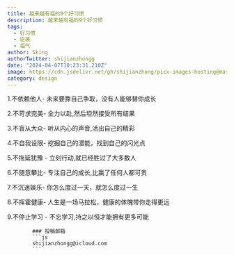 ```yaml
---
title: 越来越有福的9个好习惯
description: 越来越有福的9个好习惯
tags:
  - 好习惯
  - 逆袭
  - 福气
author: Sking
authorTwitter: shijianzhongg
date: "2024-04-07T10:23:31.210Z"
image: https://cdn.jsdelivr.net/gh/shijianzhong/picx-images-hosting@master/nbplus/IMG_4309.2p80nopvlha0.webp
category: design
---
```




1.不依赖他人-
未来要靠自己争取，没有人能够替你成长

2.不苛求完美-
全力以赴,然后坦然接受所有结果

3.不盲从大众-
听从内心的声音,活出自己的精彩

4.不自我设限- 
挖掘自己的潜能，找到自己的闪光点

5.不拖延犹豫 - 
立刻行动,就已经胜过了大多数人

6.不随意攀比-
专注自己的成长,比赢了任何人都可贵

7.不沉迷娱乐- 
你怎么度过一天，就怎么度过一生

8.不挥霍健康-
人生是一场马拉松，健康的体魄带你走得更远

9.不停止学习 -
不忘学习,持之以恒才能拥有更多可能





            ### 投稿邮箱
            ```js
            shijianzhongg@icloud.com
            ```